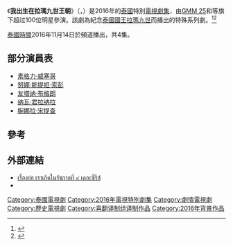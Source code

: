 {{Infobox television
| bgcolour      = black
| colour text   = gold
| show_name     = 我出生在拉瑪九世王朝
| original_name      = เราเกิดในรัชกาลที่ ๙
| image         = File:I Was Born In the Reign of Rama IX The Series.jpg
| image_size    = 
| caption       = 
| show_name_2   = 生在拉瑪九世王朝的我<br />我们出生在拉瑪九世时代
| genre         = [[系列劇|系列劇]]
| format        = 
| based_on      = 
| creator       = {{link-th|The One Enterprise Company Limited|เดอะ วัน เอ็นเตอร์ไพรส์}}
| developer     = 
| writer        = 
| general_director = 
| director      = 尼蓬·飘嫩<br>{{link-th|帕温·占他拉西里|ผอูน จันทรศิริ}}<br>สันต์ ศรีแก้วหล่อ<br>{{link-th|จิรศักดิ์ โย้จิ้ว|จิรศักดิ์ โย้จิ้ว}}<br>{{link-th|กิตติ เชี่ยววงศ์กุล|กิตติ เชี่ยววงศ์กุล}}<br>พงษ์ศักดิ์ ฉิมเจริญ<br>เสกสรรค์ สิงอุไร<br>วรวิทย์ ขัตติยโยธิน<br>บรรเจิด พุทธโศภิษฐ์<br>วรฐ คงคาลัย<br>ธนวัจน์ ปัญญารินทร์<br>จาริวัฒน์ อุปการไชยพัฒน์<br>การันย์ คุ้มอนุวงศ์<br>พันธุ์ธัมม์ ทองสังข์
| country       = {{THA}}
| language      = [[泰語|泰語]]
| subtitle      = 
| slogan        = 
| num_seasons   = 
| num_episodes  = 4集
| list_episodes = 
| runtime       = 1小时20分钟
| produce_year  = 
| producer      = {{link-th|他恭根·威拉万|ถกลเกียรติ วีรวรรณ}}<br>尼蓬·飘嫩
| co-producer   = 
| program_presenter = 
| senior_producer = 
| supervising_producer = 
| executive_producer = 
| co_exec       = 
| consultant_label = 
| consultant    = 
| story_label   = 
| story         = 
| story_editor  = 
| editor        = 
| location      = 
| cinematography = 
| camera        = 
| company       = 
| distributor   = 
| network       = {{link-th|One HD|ช่องวัน}}
| picture_format = 
| audio_format  = 
| first_run     = 
| first_aired   = {{Start date|2016|11|14}}
| last_aired    = {{End date|2016|11|17}}
| aired_time    = 
| preceded_by   = 
| followed_by   = 
| related       = 
| website       = 
| production_website = 
| imdb_id       = 
| tv_com_id     = 
}}

《'''我出生在拉瑪九世王朝'''》（{{lang-en|''I Was Born In the Reign of Rama IX The Series''}}，{{lang-th|เราเกิดในรัชกาลที่ ๙}}）是2016年的[[泰國|泰國]]特別[[電視劇集|電視劇集]]，由[[GMM_25|GMM 25]]和{{link-th|One HD|ช่องวัน}}等旗下超过100位明星參演。該劇為紀念[[泰國國王|泰國國王]][[拉瑪九世|拉瑪九世]]而播出的特殊系列劇。<ref>{{Cite web |url=http://www.onehd.net/update/717 |title=ช่องวัน31 จัดทำละครพิเศษ “เราเกิดในรัชกาลที่ ๙ เดอะซีรีส์” |access-date=2017-04-05 |archive-url=https://web.archive.org/web/20161122040353/http://www.onehd.net/update/717 |archive-date=2016-11-22 |dead-url=yes }}</ref><ref>{{Cite web |url=http://www.onehd.net/update/715 |title='ทัพดารา' หลั่งน้ำตาร้องเพลงสรรเสริญพระบารมี |access-date=2017-04-05 |archive-url=https://web.archive.org/web/20161122024049/http://www.onehd.net/update/715 |archive-date=2016-11-22 |dead-url=yes }}</ref>

[[UTC+7|泰國時間]]2016年11月14日於{{link-th|One HD|ช่องวัน}}頻道播出，共4集。

==部分演員表==
*[[素格力·威塞哥|素格力·威塞哥]]
*[[努娜·能提妲·索彭|努娜·能提妲·索彭]]
*[[友塔纳·布格朗|友塔纳·布格朗]]
*[[纳瓦·君拉纳拉|纳瓦·君拉纳拉]]
*[[婉娜拉·宋提查|婉娜拉·宋提查]]

==參考==
{{reflist}}

==外部連結==
* [http://drama.kapook.com/view160520.html เรื่องย่อ เราเกิดในรัชกาลที่ ๙ เดอะซีรีส์] {{Wayback|url=http://drama.kapook.com/view160520.html |date=20191208032441 }}
* {{douban}}

{{電視小作品}}

{{DEFAULTSORT:We were born in Rama 9}}
[[Category:泰國電視劇|Category:泰國電視劇]]
[[Category:2016年電視特別劇集|Category:2016年電視特別劇集]]
[[Category:劇情電視劇|Category:劇情電視劇]]
[[Category:歷史電視劇|Category:歷史電視劇]]
[[Category:喜翻译制组译制作品|Category:喜翻译制组译制作品]]
[[Category:2016年背景作品|Category:2016年背景作品]]